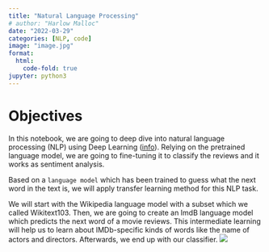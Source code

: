 ```yaml
---
title: "Natural Language Processing"
# author: "Harlow Malloc"
date: "2022-03-29"
categories: [NLP, code]
image: "image.jpg"
format:
  html:
    code-fold: true
jupyter: python3
---
```


# Objectives
In this notebook, we are going to deep dive into natural language processing (NLP) using Deep Learning ([info](https://medium.com/dair-ai/deep-learning-for-nlp-an-overview-of-recent-trends-d0d8f40a776d)). Relying on the pretrained language model, we are going to fine-tuning it to classify the reviews and it works as sentiment analysis. 

Based on a `language model` which has been trained to guess what the next word in the text is, we will apply transfer learning method for this NLP task.

We will start with the Wikipedia language model with a subset which we called Wikitext103. Then, we are going to create an ImdB language model which predicts the next word of a movie reviews. This intermediate learning will help us to learn about IMDb-specific kinds of words like the name of actors and directors. Afterwards, we end up with our classifier. 
![](https://github.com/fastai/fastbook/blob/master/images/att_00027.png?raw=1)
